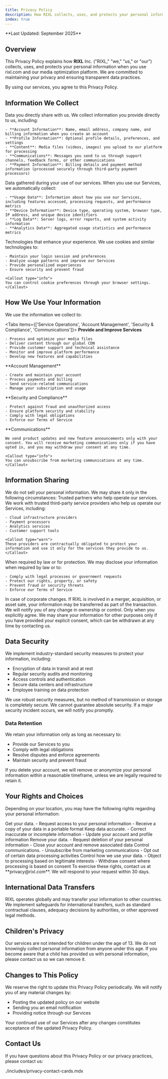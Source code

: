 ```yaml
---
title: Privacy Policy
description: How RIXL collects, uses, and protects your personal information when you use our content delivery platform and services.
index: true
---
```



<Callout type="info">
**Last Updated: September 2025**
</Callout>

## Overview

This Privacy Policy explains how **RIXL** Inc. ("RIXL," "we," "us," or "our") collects, uses, and protects your personal information when you use rixl.com and our media optimization platform. We are committed to maintaining your privacy and ensuring transparent data practices.

<Callout type="warn">
By using our services, you agree to this Privacy Policy.
</Callout>



## Information We Collect

<Columns cols={3}>
  <Card title="Information You Provide">
    Data you directly share with us. We collect information you provide directly to us, including:

    - **Account Information**: Name, email address, company name, and billing information when you create an account
    - **Profile Information**: Optional profile details, preferences, and settings
    - **Content**: Media files (videos, images) you upload to our platform for processing
    - **Communications**: Messages you send to us through support channels, feedback forms, or other communications
    - **Payment Information**: Billing details and payment method information (processed securely through third-party payment processors)
  </Card>


  <Card title="Information We Collect Automatically">
    Data gathered during your use of our services. When you use our Services, we automatically collect:

    - **Usage Data**: Information about how you use our Services, including features accessed, processing requests, and performance metrics
    - **Device Information**: Device type, operating system, browser type, IP address, and unique device identifiers
    - **Log Data**: Server logs, error reports, and system activity information
    - **Analytics Data**: Aggregated usage statistics and performance metrics
  </Card>

  <Card title="Cookies and Tracking Technologies">
    Technologies that enhance your experience. We use cookies and similar technologies to:

    - Maintain your login session and preferences
    - Analyze usage patterns and improve our Services
    - Provide personalized experiences
    - Ensure security and prevent fraud

    <Callout type="info">
    You can control cookie preferences through your browser settings.
    </Callout>
  </Card>
</Columns>



## How We Use Your Information

We use the information we collect to:

<Tabs items={['Service Operations', 'Account Management', 'Security & Compliance', 'Communications']}>
  <Tab value="Service Operations">
    **Provide and Improve Services**

    - Process and optimize your media files
    - Deliver content through our global CDN
    - Provide customer support and technical assistance
    - Monitor and improve platform performance
    - Develop new features and capabilities
  </Tab>

  <Tab value="Account Management">
    **Account Management**

    - Create and maintain your account
    - Process payments and billing
    - Send service-related communications
    - Manage your subscription and usage
  </Tab>

  <Tab value="Security & Compliance">
    **Security and Compliance**

    - Protect against fraud and unauthorized access
    - Ensure platform security and stability
    - Comply with legal obligations
    - Enforce our Terms of Service
  </Tab>

  <Tab value="Communications">
    **Communications**

    We send product updates and new feature announcements only with your consent. You will receive marketing communications only if you have opted in, and you may withdraw your consent at any time.

    <Callout type="info">
    You can unsubscribe from marketing communications at any time.
    </Callout>
  </Tab>
</Tabs>



## Information Sharing

<Callout type="info">
We do not sell your personal information. We may share it only in the following circumstances:
</Callout>

<Columns cols={4}>
  <Card title="Service Providers">
    Trusted partners who help operate our services. We work with trusted third-party service providers who help us operate our Services, including:

    - Cloud infrastructure providers
    - Payment processors
    - Analytics services
    - Customer support tools

    <Callout type="warn">
    These providers are contractually obligated to protect your information and use it only for the services they provide to us.
    </Callout>
  </Card>

  <Card title="Legal Requirements">
    When required by law or for protection. We may disclose your information when required by law or to:

    - Comply with legal processes or government requests
    - Protect our rights, property, or safety
    - Prevent fraud or security threats
    - Enforce our Terms of Service
  </Card>

  <Card title="Business Transfers">
    In case of corporate changes. If RIXL is involved in a merger, acquisition, or asset sale, your information may be transferred as part of the transaction. We will notify you of any change in ownership or control.
  </Card>

  <Card title="With Your Consent">
    Only when you explicitly agree. We may share your information for other purposes only if you have provided your explicit consent, which can be withdrawn at any time by contacting us.
  </Card>
</Columns>



## Data Security

We implement industry-standard security measures to protect your information, including:

- Encryption of data in transit and at rest
- Regular security audits and monitoring
- Access controls and authentication
- Secure data centers and infrastructure
- Employee training on data protection

<Callout type="warn">
We use robust security measures, but no method of transmission or storage is completely secure. We cannot guarantee absolute security. If a major security incident occurs, we will notify you promptly.
</Callout>

### Data Retention

We retain your information only as long as necessary to:

- Provide our Services to you
- Comply with legal obligations
- Resolve disputes and enforce agreements
- Maintain security and prevent fraud

<Callout type="info">
If you delete your account, we will remove or anonymize your personal information within a reasonable timeframe, unless we are legally required to retain it.
</Callout>



## Your Rights and Choices

Depending on your location, you may have the following rights regarding your personal information:

<Columns cols={3}>
  <Card title="Access and Portability">
    Get your data.
    - Request access to your personal information
    - Receive a copy of your data in a portable format
  </Card>

  <Card title="Correction and Updates">
    Keep data accurate.
    - Correct inaccurate or incomplete information
    - Update your account and profile information
  </Card>

  <Card title="Deletion">
    Remove your data.
    - Request deletion of your personal information
    - Close your account and remove associated data
  </Card>

  <Card title="Opt-Out">
    Control communications.
    - Unsubscribe from marketing communications
    - Opt out of certain data processing activities
  </Card>

  <Card title="Data Processing Objections">
    Control how we use your data.
    - Object to processing based on legitimate interests
    - Withdraw consent where processing is based on consent
  </Card>
</Columns>

<Callout type="info">
To exercise these rights, contact us at **privacy@rixl.com**. We will respond to your request within 30 days.
</Callout>



## International Data Transfers

<Callout type="info">
RIXL operates globally and may transfer your information to other countries. We implement safeguards for international transfers, such as standard contractual clauses, adequacy decisions by authorities, or other approved legal methods.
</Callout>

## Children's Privacy

<Callout type="warn">
Our services are not intended for children under the age of 13. We do not knowingly collect personal information from anyone under this age. If you become aware that a child has provided us with personal information, please contact us so we can remove it.
</Callout>

## Changes to This Policy

We reserve the right to update this Privacy Policy periodically. We will notify you of any material changes by:

- Posting the updated policy on our website
- Sending you an email notification
- Providing notice through our Services

<Callout type="warn">
Your continued use of our Services after any changes constitutes acceptance of the updated Privacy Policy.
</Callout>

## Contact Us

If you have questions about this Privacy Policy or our privacy practices, please contact us:

<include>./includes/privacy-contact-cards.mdx</include>